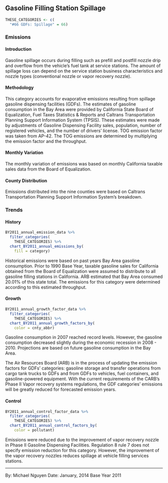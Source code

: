 ## Gasoline Filling Station Spillage

```r
THESE_CATEGORIES <- c(
  "#66 GDFs: Spillage" = 66)
```

### Emissions

#### Introduction {-}

Gasoline spillage occurs during filling such as prefill and postfill nozzle drip and overflow from the vehicle's fuel tank at service stations. The amount of spillage loss can depend on the service station business characteristics and nozzle types (conventional nozzle or vapor recovery nozzle).

#### Methodology {-}

This category accounts for evaporative emissions resulting from spillage gasoline dispensing facilities (GDFs). The estimates of gasoline consumption in the Bay Area were provided by California State Board of Equalization, Fuel Taxes Statistics & Reports and Caltrans Transportation Planning Support Information System (TPSIS). These estimates were made by adjustments of Gasoline Dispensing Facility sales, population, number of registered vehicles, and the number of drivers' license. TOG emission factor was taken from AP-42. The TOG emissions are determined by multiplying the emission factor and the throughput.

#### Monthly Variation {-}

The monthly variation of emissions was based on monthly California taxable sales data from the Board of Equalization.

#### County Distribution {-}

Emissions distributed into the nine counties were based on Caltrans Transportation Planning Support Information System's breakdown.

### Trends

#### History {-}

```r
BY2011_annual_emission_data %>%
  filter_categories(
    THESE_CATEGORIES) %>%
  chart_BY2011_annual_emissions_by(
    fill = category)
```

Historical emissions were based on past years Bay Area gasoline consumption. Prior to 1990 Base Year, taxable gasoline sales for California obtained from the Board of Equalization were assumed to distribute to all gasoline filling stations in California. ARB estimated that Bay Area consumed 20.01% of this state total. The emissions for this category were determined according to this estimated throughput.

#### Growth {-}

```r
BY2011_annual_growth_factor_data %>%
  filter_categories(
    THESE_CATEGORIES) %>%
  chart_BY2011_annual_growth_factors_by(
    color = cnty_abbr)
```

Gasoline consumption in 2007 reached record levels. However, the gasoline consumption decreased slightly during the economic recession in 2008 - 2010. Projections are based on future gasoline consumption in the Bay Area.

The Air Resources Board (ARB) is in the process of updating the emission factors for GDFs’ categories: gasoline storage and transfer operations from cargo tank trucks to GDFs and from GDFs to vehicles, fuel containers, and gasoline-powered equipment. With the current requirements of the CARB’s Phase II Vapor recovery systems regulations, the GDF categories’ emissions will be greatly reduced for forecasted emission years.

#### Control {-}

```r
BY2011_annual_control_factor_data %>%
  filter_categories(
    THESE_CATEGORIES) %>%
  chart_BY2011_annual_control_factors_by(
    color = pollutant)
```

Emissions were reduced due to the improvement of vapor recovery nozzle in Phase II Gasoline Dispensing Facilities. Regulation 8 rule 7 does not specify emission reduction for this category. However, the improvement of the vapor recovery nozzles reduces spillage at vehicle filling services stations.

***

By: Michael Nguyen 
Date: January, 2014 
Base Year 2011
